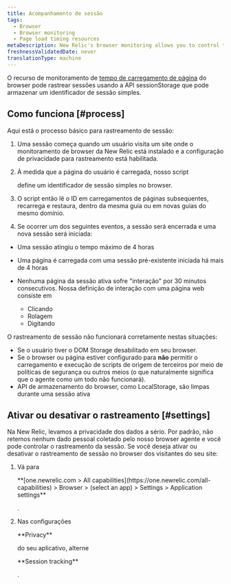 ```yaml
---
title: Acompanhamento de sessão
tags:
  - Browser
  - Browser monitoring
  - Page load timing resources
metaDescription: New Relic's browser monitoring allows you to control tracking of user session IDs on your website.
freshnessValidatedDate: never
translationType: machine
---
```


O recurso de monitoramento de [tempo de carregamento de página](/docs/browser/new-relic-browser/page-load-timing-resources/page-load-timing-process) do browser pode rastrear sessões usando a API sessionStorage que pode armazenar um identificador de sessão simples.

## Como funciona [#process]

Aqui está o processo básico para rastreamento de sessão:

1. Uma sessão começa quando um usuário visita um site onde o monitoramento de browser da New Relic está instalado e a configuração de privacidade para rastreamento está habilitada.

2. À medida que a página do usuário é carregada, nosso script

   <InlinePopover type="browser"/>

   define um identificador de sessão simples no browser.

3. O script então lê o ID em carregamentos de páginas subsequentes, recarrega e restaura, dentro da mesma guia ou em novas guias do mesmo domínio.

4. Se ocorrer um dos seguintes eventos, a sessão será encerrada e uma nova sessão será iniciada:

* Uma sessão atingiu o tempo máximo de 4 horas

* Uma página é carregada com uma sessão pré-existente iniciada há mais de 4 horas

* Nenhuma página da sessão ativa sofre "interação" por 30 minutos consecutivos. Nossa definição de interação com uma página web consiste em

  * Clicando
  * Rolagem
  * Digitando

O rastreamento de sessão não funcionará corretamente nestas situações:

* Se o usuário tiver o DOM Storage desabilitado em seu browser.
* Se o browser ou página estiver configurado para **não** permitir o carregamento e execução de scripts de origem de terceiros por meio de políticas de segurança ou outros meios (o que naturalmente significa que o agente como um todo não funcionará).
* API de armazenamento do browser, como LocalStorage, são limpas durante uma sessão ativa

## Ativar ou desativar o rastreamento [#settings]

Na New Relic, levamos a privacidade dos dados a sério. Por padrão, não retemos nenhum dado pessoal coletado pelo nosso browser agente e você pode controlar o rastreamento da sessão. Se você deseja ativar ou desativar o rastreamento de sessão no browser dos visitantes do seu site:

1. Vá para

   <DNT>
     **[one.newrelic.com > All capabilities](https://one.newrelic.com/all-capabilities) > Browser > (select an app) > Settings > Application settings**
   </DNT>

   .

2. Nas configurações

   <DNT>
     **Privacy**
   </DNT>

   do seu aplicativo, alterne

   <DNT>
     **Session tracking**
   </DNT>

   .
